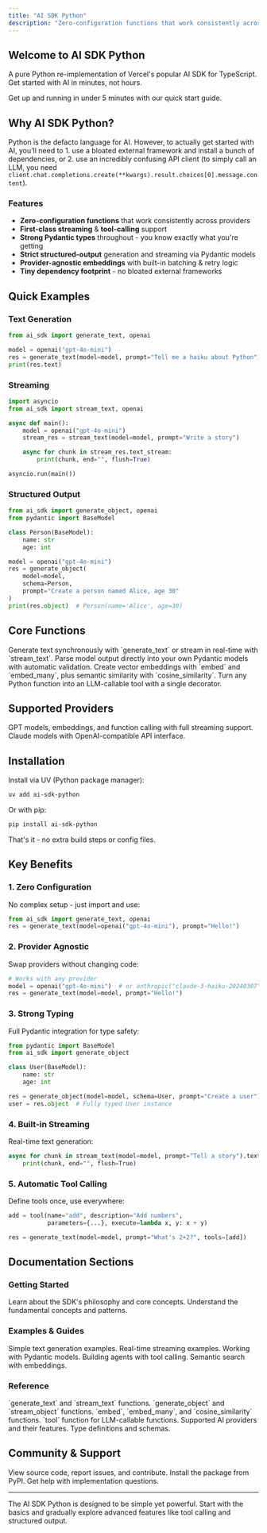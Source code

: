 ```yaml
---
title: "AI SDK Python"
description: "Zero-configuration functions that work consistently across providers with first-class streaming, tool-calling, and structured output support."
---
```



## Welcome to AI SDK Python

A pure Python re-implementation of Vercel's popular AI SDK for TypeScript. Get started with AI in minutes, not hours.

<Card title="Quick Start" icon="rocket" href="/sdk/introduction" horizontal>
  Get up and running in under 5 minutes with our quick start guide.
</Card>

## Why AI SDK Python?

Python is the defacto language for AI. However, to actually get started with AI, you'll need to 1. use a bloated external framework and install a bunch of dependencies, or 2. use an incredibly confusing API client (to simply call an LLM, you need `client.chat.completions.create(**kwargs).result.choices[0].message.content`).

### Features

- **Zero-configuration functions** that work consistently across providers
- **First-class streaming** & **tool-calling** support
- **Strong Pydantic types** throughout - you know exactly what you're getting
- **Strict structured-output** generation and streaming via Pydantic models
- **Provider-agnostic embeddings** with built-in batching & retry logic
- **Tiny dependency footprint** - no bloated external frameworks

## Quick Examples

### Text Generation

```python
from ai_sdk import generate_text, openai

model = openai("gpt-4o-mini")
res = generate_text(model=model, prompt="Tell me a haiku about Python")
print(res.text)
```

### Streaming

```python
import asyncio
from ai_sdk import stream_text, openai

async def main():
    model = openai("gpt-4o-mini")
    stream_res = stream_text(model=model, prompt="Write a story")

    async for chunk in stream_res.text_stream:
        print(chunk, end="", flush=True)

asyncio.run(main())
```

### Structured Output

```python
from ai_sdk import generate_object, openai
from pydantic import BaseModel

class Person(BaseModel):
    name: str
    age: int

model = openai("gpt-4o-mini")
res = generate_object(
    model=model,
    schema=Person,
    prompt="Create a person named Alice, age 30"
)
print(res.object)  # Person(name='Alice', age=30)
```

## Core Functions

<CardGroup cols={2}>
<Card title="Text Generation" href="/sdk/generate_text" icon="message-circle">
  Generate text synchronously with `generate_text` or stream in real-time with `stream_text`.
</Card>

<Card title="Object Generation" href="/sdk/generate_object" icon="boxes-packing">
  Parse model output directly into your own Pydantic models with automatic validation.
</Card>

<Card title="Embeddings" href="/sdk/embed" icon="vector-square">
  Create vector embeddings with `embed` and `embed_many`, plus semantic similarity with
  `cosine_similarity`.
</Card>

<Card title="Tools" href="/sdk/tool" icon="toolbox">
  Turn any Python function into an LLM-callable tool with a single decorator.
</Card>
</CardGroup>

## Supported Providers

<CardGroup cols={2}>
<Card title="OpenAI" href="/sdk/providers/openai" icon="openai">
  GPT models, embeddings, and function calling with full streaming support.
</Card>

<Card title="Anthropic" href="/sdk/providers/anthropic" icon="anthropic">
  Claude models with OpenAI-compatible API interface.
</Card>
</CardGroup>

## Installation

Install via UV (Python package manager):

```bash
uv add ai-sdk-python
```

Or with pip:

```bash
pip install ai-sdk-python
```

That's it - no extra build steps or config files.

## Key Benefits

### 1. **Zero Configuration**

No complex setup - just import and use:

```python
from ai_sdk import generate_text, openai
res = generate_text(model=openai("gpt-4o-mini"), prompt="Hello!")
```

### 2. **Provider Agnostic**

Swap providers without changing code:

```python
# Works with any provider
model = openai("gpt-4o-mini")  # or anthropic("claude-3-haiku-20240307")
res = generate_text(model=model, prompt="Hello!")
```

### 3. **Strong Typing**

Full Pydantic integration for type safety:

```python
from pydantic import BaseModel
from ai_sdk import generate_object

class User(BaseModel):
    name: str
    age: int

res = generate_object(model=model, schema=User, prompt="Create a user")
user = res.object  # Fully typed User instance
```

### 4. **Built-in Streaming**

Real-time text generation:

```python
async for chunk in stream_text(model=model, prompt="Tell a story").text_stream:
    print(chunk, end="", flush=True)
```

### 5. **Automatic Tool Calling**

Define tools once, use everywhere:

```python
add = tool(name="add", description="Add numbers",
           parameters={...}, execute=lambda x, y: x + y)

res = generate_text(model=model, prompt="What's 2+2?", tools=[add])
```

## Documentation Sections

### Getting Started

<CardGroup cols={2}>
<Card title="Introduction" href="/sdk/introduction" icon="book">
  Learn about the SDK's philosophy and core concepts.
</Card>

<Card title="Concepts" href="/sdk/concepts" icon="lightbulb">
  Understand the fundamental concepts and patterns.
</Card>
</CardGroup>

### Examples & Guides

<CardGroup cols={2}>
<Card title="Basic Text" href="/examples/basic-text" icon="message-circle">
  Simple text generation examples.
</Card>

<Card title="Streaming" href="/examples/streaming" icon="radio">
  Real-time streaming examples.
</Card>

<Card title="Structured Output" href="/examples/structured-output" icon="boxes-packing">
  Working with Pydantic models.
</Card>

<Card title="Tool Agent" href="/examples/tool-agent" icon="robot">
  Building agents with tool calling.
</Card>

<Card title="Embeddings Search" href="/examples/embeddings-search" icon="search">
  Semantic search with embeddings.
</Card>
</CardGroup>

### Reference

<CardGroup cols={2}>
<Card title="Text Generation" href="/sdk/generate_text" icon="message-circle">
  `generate_text` and `stream_text` functions.
</Card>

<Card title="Object Generation" href="/sdk/generate_object" icon="boxes-packing">
  `generate_object` and `stream_object` functions.
</Card>

<Card title="Embeddings" href="/sdk/embed" icon="vector-square">
  `embed`, `embed_many`, and `cosine_similarity` functions.
</Card>

<Card title="Tools" href="/sdk/tool" icon="toolbox">
  `tool` function for LLM-callable functions.
</Card>

<Card title="Providers" href="/sdk/providers" icon="server">
  Supported AI providers and their features.
</Card>

<Card title="Types" href="/sdk/types" icon="code">
  Type definitions and schemas.
</Card>
</CardGroup>

## Community & Support

<CardGroup cols={2}>
<Card title="GitHub" href="https://github.com/python-ai-sdk/sdk" icon="github">
  View source code, report issues, and contribute.
</Card>

<Card title="PyPI" href="https://pypi.org/project/ai-sdk-python/" icon="python">
  Install the package from PyPI.
</Card>

<Card title="Support" href="mailto:asanshay@bharatgupta.com" icon="envelope">
  Get help with implementation questions.
</Card>
</CardGroup>

---

<Tip>
  The AI SDK Python is designed to be simple yet powerful. Start with the basics and gradually
  explore advanced features like tool calling and structured output.
</Tip>
